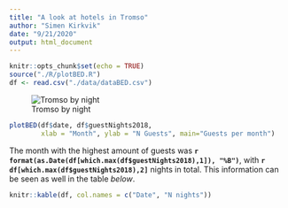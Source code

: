 ```yaml
---
title: "A look at hotels in Tromso"
author: "Simen Kirkvik"
date: "9/21/2020"
output: html_document
---
```


```r
knitr::opts_chunk$set(echo = TRUE)
source("./R/plotBED.R")
df <- read.csv("./data/dataBED.csv")
```

![Tromso by night](./picture/tromso_by_night.png)

```r
plotBED(df$date, df$guestNights2018,
        xlab = "Month", ylab = "N Guests", main="Guests per month")
```



The month with the highest amount of guests was  **`r format(as.Date(df[which.max(df$guestNights2018),1]), "%B")`**, with **`r df[which.max(df$guestNights2018),2]`** nights in total. This information can be seen as well in the table *below*.

```r
knitr::kable(df, col.names = c("Date", "N nights"))
```
